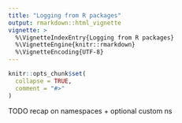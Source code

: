 ```yaml
---
title: "Logging from R packages"
output: rmarkdown::html_vignette
vignette: >
  %\VignetteIndexEntry{Logging from R packages}
  %\VignetteEngine{knitr::rmarkdown}
  %\VignetteEncoding{UTF-8}
---
```


```r
knitr::opts_chunk$set(
  collapse = TRUE,
  comment = "#>"
)
```

TODO recap on namespaces + optional custom ns
